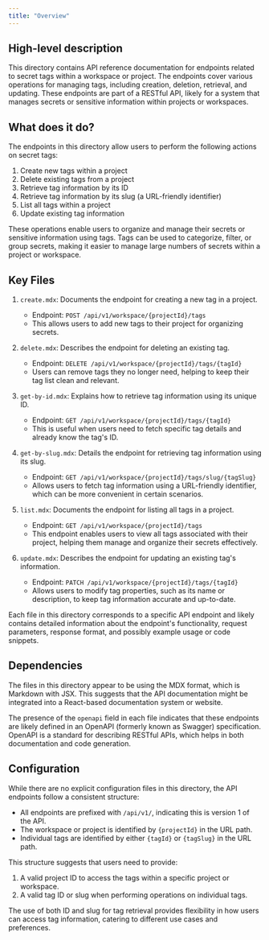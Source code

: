 ```yaml
---
title: "Overview"
---
```


## High-level description

This directory contains API reference documentation for endpoints related to secret tags within a workspace or project. The endpoints cover various operations for managing tags, including creation, deletion, retrieval, and updating. These endpoints are part of a RESTful API, likely for a system that manages secrets or sensitive information within projects or workspaces.

## What does it do?

The endpoints in this directory allow users to perform the following actions on secret tags:

1. Create new tags within a project
2. Delete existing tags from a project
3. Retrieve tag information by its ID
4. Retrieve tag information by its slug (a URL-friendly identifier)
5. List all tags within a project
6. Update existing tag information

These operations enable users to organize and manage their secrets or sensitive information using tags. Tags can be used to categorize, filter, or group secrets, making it easier to manage large numbers of secrets within a project or workspace.

## Key Files

1. `create.mdx`: Documents the endpoint for creating a new tag in a project.
   - Endpoint: `POST /api/v1/workspace/{projectId}/tags`
   - This allows users to add new tags to their project for organizing secrets.

2. `delete.mdx`: Describes the endpoint for deleting an existing tag.
   - Endpoint: `DELETE /api/v1/workspace/{projectId}/tags/{tagId}`
   - Users can remove tags they no longer need, helping to keep their tag list clean and relevant.

3. `get-by-id.mdx`: Explains how to retrieve tag information using its unique ID.
   - Endpoint: `GET /api/v1/workspace/{projectId}/tags/{tagId}`
   - This is useful when users need to fetch specific tag details and already know the tag's ID.

4. `get-by-slug.mdx`: Details the endpoint for retrieving tag information using its slug.
   - Endpoint: `GET /api/v1/workspace/{projectId}/tags/slug/{tagSlug}`
   - Allows users to fetch tag information using a URL-friendly identifier, which can be more convenient in certain scenarios.

5. `list.mdx`: Documents the endpoint for listing all tags in a project.
   - Endpoint: `GET /api/v1/workspace/{projectId}/tags`
   - This endpoint enables users to view all tags associated with their project, helping them manage and organize their secrets effectively.

6. `update.mdx`: Describes the endpoint for updating an existing tag's information.
   - Endpoint: `PATCH /api/v1/workspace/{projectId}/tags/{tagId}`
   - Allows users to modify tag properties, such as its name or description, to keep tag information accurate and up-to-date.

Each file in this directory corresponds to a specific API endpoint and likely contains detailed information about the endpoint's functionality, request parameters, response format, and possibly example usage or code snippets.

## Dependencies

The files in this directory appear to be using the MDX format, which is Markdown with JSX. This suggests that the API documentation might be integrated into a React-based documentation system or website.

The presence of the `openapi` field in each file indicates that these endpoints are likely defined in an OpenAPI (formerly known as Swagger) specification. OpenAPI is a standard for describing RESTful APIs, which helps in both documentation and code generation.

## Configuration

While there are no explicit configuration files in this directory, the API endpoints follow a consistent structure:

- All endpoints are prefixed with `/api/v1/`, indicating this is version 1 of the API.
- The workspace or project is identified by `{projectId}` in the URL path.
- Individual tags are identified by either `{tagId}` or `{tagSlug}` in the URL path.

This structure suggests that users need to provide:
1. A valid project ID to access the tags within a specific project or workspace.
2. A valid tag ID or slug when performing operations on individual tags.

The use of both ID and slug for tag retrieval provides flexibility in how users can access tag information, catering to different use cases and preferences.